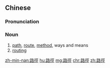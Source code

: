 {{also|路径}}
==Chinese==
{{zh-forms|s=路径}}

===Pronunciation===
{{zh-pron
|m=lùjìng
|c=lou6 ging3
|h=pfs=lu-kang
|mn=lō͘-kèng
|cat=n
}}

===Noun===
{{zh-noun}}

# [[path]], [[route]], [[method]], ways and means
# [[routing]]

{{zh-cat|Computing}}

[[zh-min-nan:路徑]]
[[hu:路徑]]
[[mg:路徑]]
[[chr:路徑]]
[[zh:路徑]]